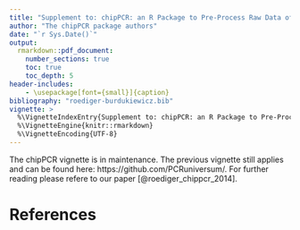 ```yaml
---
title: "Supplement to: chipPCR: an R Package to Pre-Process Raw Data of Amplification Curves"
author: "The chipPCR package authors"
date: "`r Sys.Date()`"
output: 
  rmarkdown::pdf_document:
    number_sections: true
    toc: true
    toc_depth: 5
header-includes:
    - \usepackage[font={small}]{caption}
bibliography: "roediger-burdukiewicz.bib"
vignette: >
  %\VignetteIndexEntry{Supplement to: chipPCR: an R Package to Pre-Process Raw Data of Amplification Curves}
  %\VignetteEngine{knitr::rmarkdown}
  %\VignetteEncoding{UTF-8}
---
```


The chipPCR vignette is in maintenance. The previous vignette still applies and can be found here: https://github.com/PCRuniversum/. For further reading please refere to our paper [@roediger_chippcr_2014].

# References
